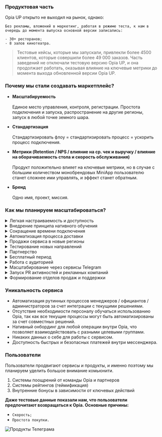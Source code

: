 
### Продуктовая часть

<Callout type="info">
    Opia UP открыто не выходил на рынок, однако:

    Без рекламы, вложений в маркетинг, работая в режиме теста, к нам в очередь до момента выпуска основной версии записались:

    - 30+ ресторанов;
    - 8 залов кинотеатра.
</Callout>

> Тестовые кейсы, которые мы запускали, привлекли более 4500 клиентов, которые совершили более 49 000 заказов. Часть заведений не отключали тестовую версию Opia UP, и она продолжает работать, оказывая влияние на ключевые метрики до момента выхода обновленной версии Opia UP.

<Cards>
  <Card title="Подробнее о метриках" href="cases_and_metrics/tables" />
</Cards>

### Почему мы стали создавать маркетплейс?

- **Масштабируемость**<br></br>
Единое место управления, контроля, регистрации. Простота подключения и запуска, распространение на другие регионы, запуск в любой точке земного шара. 

- **Стандартизация**<br></br>
Стандартизировать флоу = стандартизировать процесс = ускорить процесс подключения.

- **Метрики (Retention / NPS / влияние на ср. чек и выручку / влияние на оборачиваемость стола и скорость обслуживания)**<br></br>
Продукт положительно влияет на ключевые метрики, но в случае с большим количеством монобрендовых MiniApp пользователю станет сложнее ими управлять, и эффект станет обратным.

- **Бренд**<br></br>
Одно имя, проект, миссия.

### Как мы планируем масштабироваться?

<details>
    <summary>Легкая настраиваемость и доступность</summary>
    > Зарегистрироваться и начать работу с сервисом может любой бизнес.
</details>

<details>
    <summary>Внедрение принципа нативного обучения</summary>
    > Внедрение принципа нативного обучения для всех кейсов. 
Сейчас так работает кейс “самовывоз”. Персоналу совсем не нужно обучаться работе с системой. Мы работаем в направлении АБСОЛЮТНО комфортного внедрения.
</details>

<details>
    <summary>Сокращение времени подключения</summary>
    > Сокращение времени подключения до нескольких часов за счет автоматизации процесса регистрации, подключения онлайн-платежей и проверки данных.
</details>

<details>
    <summary>Автоматизация процесса доставки</summary>
    > Интеграция на уровне автоматического вызова курьера и закрытия заказа. Что позволит ускорить доставку заказа в среднем **более, чем на 10 минут (текущий показатель автоматизации 8,5 минут)**.
</details>

<details>
    <summary>Продажи сервиса в новые регионы</summary>
    > Продажи сервиса в новые регионы (Азия / Европа / Ближний восток)
> 
> Регионы с высокой долей пользователей мессенджера Telegram и развивающимся уровнем e-commerce.
</details>

<details>
    <summary>Тестирование новых направлений</summary>
    > Тестирование новых направлений в сфере s-commerce. Retail / Subscribe модели для сервисов в формате Invoice и т.д.
</details>

<details>
    <summary>Партнерство</summary>
    > Стать партнерами международных поставщиков ресторанных решений. Новые интеграционные решения с POS и сервисами доставки.
</details>

<details>
    <summary>Бесплатный период</summary>
    > Бесплатный период на использование всех функций Opia UP с целью оценки возможностей сервиса.
</details>

<details>
    <summary>Работа с аудиторией</summary>
    > Задействовать текущее комьюнити (социальные активности) как реферальные и поощрительные программы с целью увеличения охватов.
</details>

<details>
    <summary>Масштабирование через сервисы Telegram</summary>
    > Инструменты community и ads для точечного выбора аудитории и онбординга внутри MiniApp.
</details>

<details>
    <summary>Запуск PR активностей и рекламных компаний</summary>
    > Привлечение PR-агентств, которые имеют успешныйе кейсы на стратегически важных для нас рынках
</details>

<details>
    <summary>Формирование отделов продаж и поддержки</summary>
    > Формирование отделов продаж и поддержки с целью обработки входящих запросов и привлечения новых b2b клиентов.
</details>

### Уникальность сервиса

- Автоматизация рутинных процессов менеджеров / официантов / администраторов за счет интеграции с текущими решениями.
- Отсутствие необходимости персоналу обучаться использованию Opia, так как все текущие процессы могут быть автоматизированы за счет совместных решений.
- Нативный онбординг для любой операции внутри Opia, что позволяет взаимодействовать с разными целевыми группами.
- Никаких данных о себе для работы с сервисом.
- Доступность быстрых и безопасных платежей внутри мессенджера.

### Пользователи

<Callout type="info">
    Пользователи продвигают сервисы и продукты, и именно поэтому мы планируем уделить большое внимание комьюнити.
</Callout>

1. Системы поощрений от команды Opia и партнеров
2. Системы рейтингов (геймификация)
3. Внутренние бонусы в зависимости от ключевых действий

**Даже тестовые данные показали нам, что пользователи предпочитают возвращаться к Opia. Основные причины:**
- `Скорость;`
- `Простота покупки.`

<Image src="/comments.png" alt="Продукты Телеграма" width={840} height={300} /> 
